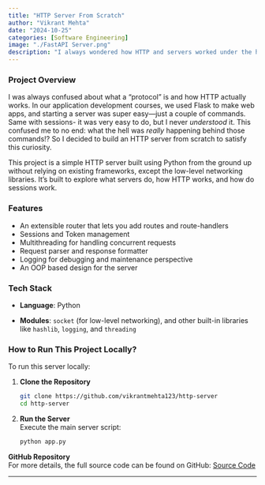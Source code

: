 ```yaml
---
title: "HTTP Server From Scratch"
author: "Vikrant Mehta"
date: "2024-10-25"
categories: [Software Engineering]
image: "./FastAPI Server.png"
description: "I always wondered how HTTP and servers worked under the hood. So I decided to build an HTTP web server from scratch, without relying on existing frameworks!"
---
```


### Project Overview

I was always confused about what a "protocol" is and how HTTP actually works. In our application development courses, we used Flask to make web apps, and starting a server was super easy—just a couple of commands. Same with sessions- it was very easy to do, but I never *understood* it. This confused me to no end: what the hell was *really* happening behind those commands!?  So I decided to build an HTTP server from scratch to satisfy this curiosity. 

This project is a simple HTTP server built using Python from the ground up without relying on existing frameworks, except the low-level networking libraries. It's built to explore what servers do, how HTTP works, and how do  sessions work.

### Features

- An extensible router that lets you add routes and route-handlers
- Sessions and Token management
- Multithreading for handling concurrent requests
- Request parser and response formatter
- Logging for debugging and maintenance perspective
- An OOP based design for the server

### Tech Stack

- **Language**: Python

- **Modules**: `socket` (for low-level networking), and other built-in libraries like `hashlib`, `logging`, and `threading`


### How to Run This Project Locally?

To run this server locally:

1. **Clone the Repository**  
   ```bash
   git clone https://github.com/vikrantmehta123/http-server
   cd http-server
   ```

2. **Run the Server**  
   Execute the main server script:
   ```bash
   python app.py
   ```

**GitHub Repository**  
For more details, the full source code can be found on GitHub: [Source Code](https://github.com/vikrantmehta123/http-server)

---
